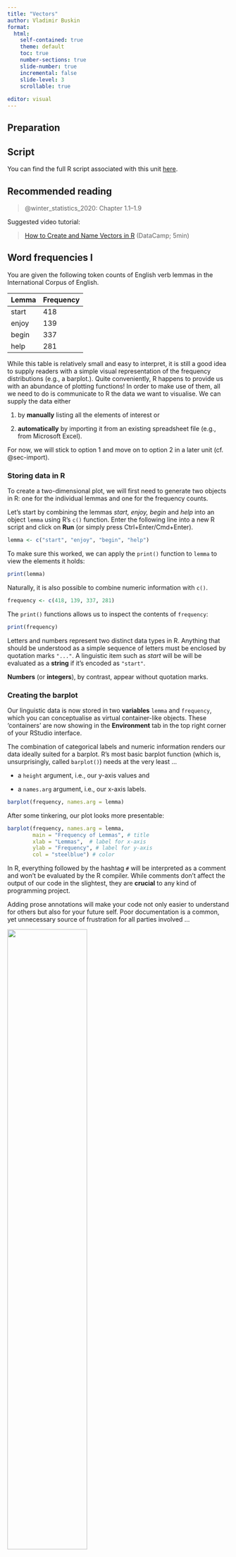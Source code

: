 ```yaml
---
title: "Vectors"
author: Vladimir Buskin
format:
  html:
    self-contained: true
    theme: default
    toc: true
    number-sections: true
    slide-number: true
    incremental: false
    slide-level: 3
    scrollable: true
    
editor: visual
---
```


## Preparation

::: callout-tip
## Script

You can find the full R script associated with this unit
[here](https://osf.io/jmych).
:::

## Recommended reading

> @winter_statistics_2020: Chapter 1.1–1.9

Suggested video tutorial:

> [How to Create and Name Vectors in
> R](https://www.youtube.com/watch?v=w5dOALbZ9HE) (DataCamp; 5min)

## Word frequencies I

You are given the following token counts of English verb lemmas in the
International Corpus of English.

| Lemma | Frequency |
|-------|-----------|
| start | 418       |
| enjoy | 139       |
| begin | 337       |
| help  | 281       |

While this table is relatively small and easy to interpret, it is still
a good idea to supply readers with a simple visual representation of the
frequency distributions (e.g., a barplot.). Quite conveniently, R
happens to provide us with an abundance of plotting functions! In order
to make use of them, all we need to do is communicate to R the data we
want to visualise. We can supply the data either

1.  by **manually** listing all the elements of interest or

2.  **automatically** by importing it from an existing spreadsheet file
    (e.g., from Microsoft Excel).

For now, we will stick to option 1 and move on to option 2 in a later
unit (cf. @sec-import).

### Storing data in R

To create a two-dimensional plot, we will first need to generate two
objects in R: one for the individual lemmas and one for the frequency
counts.

Let's start by combining the lemmas *start, enjoy, begin* and *help*
into an object `lemma` using R's `c()` function. Enter the following
line into a new R script and click on **Run** (or simply press
Ctrl+Enter/Cmd+Enter).

```r
lemma <- c("start", "enjoy", "begin", "help")
```

To make sure this worked, we can apply the `print()` function to `lemma`
to view the elements it holds:

```r
print(lemma)
```

Naturally, it is also possible to combine numeric information with
`c()`.

```r
frequency <- c(418, 139, 337, 281)
```

The `print()` functions allows us to inspect the contents of
`frequency`:

```r
print(frequency)
```

::: {.callout-tip title="When do I use quotation marks?" collapse="true"}
Letters and numbers represent two distinct data types in R. Anything
that should be understood as a simple sequence of letters must be
enclosed by quotation marks `"..."`. A linguistic item such as *start*
will be will be evaluated as a **string** if it's encoded as `"start"`.

**Numbers** (or **integers**), by contrast, appear without quotation
marks.
:::

### Creating the barplot

Our linguistic data is now stored in two **variables** `lemma` and
`frequency`, which you can conceptualise as virtual container-like
objects. These 'containers' are now showing in the **Environment** tab
in the top right corner of your RStudio interface.

The combination of categorical labels and numeric information renders
our data ideally suited for a barplot. R's most basic barplot function
(which is, unsurprisingly, called `barplot()`) needs at the very least
...

-   a `height` argument, i.e., our y-axis values and

-   a `names.arg` argument, i.e., our x-axis labels.

```r
barplot(frequency, names.arg = lemma)
```

After some tinkering, our plot looks more presentable:

```r
barplot(frequency, names.arg = lemma, 
        main = "Frequency of Lemmas", # title
        xlab = "Lemmas",  # label for x-axis
        ylab = "Frequency", # label for y-axis
        col = "steelblue") # color
```

::: {.callout-tip title="What does '#' mean? On comments in R" collapse="true"}
In R, everything followed by the hashtag `#` will be interpreted as a
comment and won't be evaluated by the R compiler. While comments don't
affect the output of our code in the slightest, they are **crucial** to
any kind of programming project.

Adding prose annotations will make your code not only easier to
understand for others but also for your future self. Poor documentation
is a common, yet unnecessary source of frustration for all parties
involved ...

![](comments_meme.png){fig-align="center" width="60%"}
:::

In RStudio, you now have the option to save the plot to your computer.
Once the figure has appeared in your "Plots" panel, you can click on
"Export" in the menu bar below and proceed to choose the desired output
format and file directory.

### Essential R concepts {#sec-vectors}

The example above demonstrates one of the most important data structures
in R: **vectors**. They form the cornerstone of various more complex
objects such as data frames, and are essential to handling large data
sets (e.g., corpora). And yet, vectors are very simple in that they are
merely one-dimensional sequences of characters or numbers — no more, no
less.

```r
print(lemma)

print(frequency)
```

The individual elements in these two vectors are not randomly jumbling
around in virtual space, but are in fact following a clear order. Each
element comes with an "ID" (or **index**), by which it can be accessed.
For example, if we want to print the first lemma in our `lemma`
variable, we append square brackets `[ ]` to it. This will allow us to
**subset** it.

```r
lemma[1]
```

Similarly, we can subset `frequency` according to, for example, its
third element:

```r
frequency[3]
```

It is also possible to obtain entire ranges of elements, such as
everything from the second to the fourth element:

```r
frequency[2:4]
```

## Exercises

::: callout-tip
## Solutions

You can find the solutions to the exercises
[here](https://osf.io/967hj).
:::

::: {#exr-v-1}
Create a vector that lists the third person personal pronouns of English
(subject and object forms). Store them in a variable `pp3`.
:::

::: {#exr-v-2}
Now print ...

```         
-   ... the fourth element in `pp3`.

-   ... elements 3 through 5.

-   ... all elements.

-   ... elements 1, 3 **and** 5.
```
:::

::: {#exr-v-3}
When working with large datasets, we often don't know whether an element
is in the vector to begin with, let alone its position. For instance, if
we wanted to check whether *they* is in `pp3` or not, we could use the
handy notation below, returning a `TRUE` or `FALSE` value:

```r
"they" %in% pp3
```

Ascertain whether the following items are in `pp3`:

-   *him*

-   *you*

-   *it* and *them*

-   *we*, *us* and *me*
:::

::: {#exr-v-4}
Once we are sure that an element is in the vector of interest, another
common problem that arises is finding its location. In this case, we can
use `which()` to return the index of an element.

```r
which(pp3 == "they")
```

You can read the code above as "Which element in `pp3` is *they*?". Note
that the index number depends on the order of elements you've chosen
when creating `pp3`.

Find the locations of *it* and *them* in `pp3`!
:::

::: {#exr-v-5}
Consider the vector `numbers`.

```r
numbers <- c(500:1000)
```

-   What does the following code do? How does the output change when you
    subset `numbers` according to this expression?

```r
which(numbers > 600)
```

-   Describe the output of these code chunks:

```r
numbers[numbers != 500]
```

```r
numbers[numbers > 500 & numbers < 550]
```

```r
numbers[numbers < 510 | numbers > 990]
```
:::
